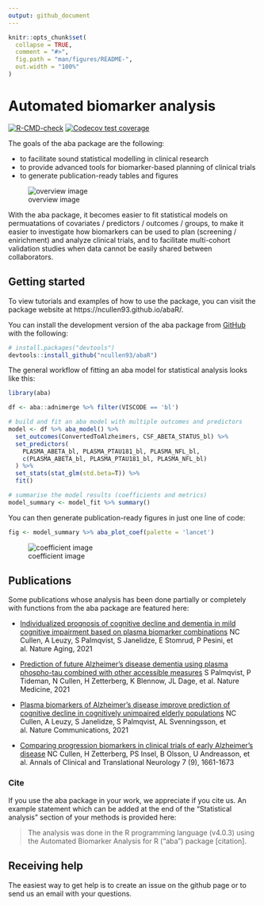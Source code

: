 ```yaml
---
output: github_document
---
```


<!-- README.md is generated from README.Rmd. Please edit that file -->

```r
knitr::opts_chunk$set(
  collapse = TRUE,
  comment = "#>",
  fig.path = "man/figures/README-",
  out.width = "100%"
)
```
# Automated biomarker analysis
<!-- badges: start -->
[![R-CMD-check](https://github.com/ncullen93/abaR/workflows/R-CMD-check/badge.svg)](https://github.com/ncullen93/abaR/actions)
[![Codecov test coverage](https://codecov.io/gh/ncullen93/abaR/branch/main/graph/badge.svg)](https://app.codecov.io/gh/ncullen93/abaR?branch=main)
<!-- badges: end -->

The goals of the aba package are the following:

* to facilitate sound statistical modelling in clinical research
* to provide advanced tools for biomarker-based planning of clinical trials
* to generate publication-ready tables and figures

![overview image](man/figures/README-aba_overview.png)


With the aba package, it becomes easier to fit statistical models on permuatations
of covariates / predictors / outcomes / groups, to make it easier to investigate how biomarkers can be used to plan (screening / enirichment) and analyze clinical trials, and to facilitate multi-cohort validation studies when data cannot be easily shared between collaborators.


## Getting started

To view tutorials and examples of how to use the package, you can visit the
package website at https://ncullen93.github.io/abaR/.

You can install the development version of the aba package from 
[GitHub](https://github.com/ncullen93/abaR) with the following:

``` r
# install.packages("devtools")
devtools::install_github("ncullen93/abaR")
```

The general workflow of fitting an aba model for statistical analysis looks like this:

``` r
library(aba)

df <- aba::adnimerge %>% filter(VISCODE == 'bl')

# build and fit an aba model with multiple outcomes and predictors
model <- df %>% aba_model() %>%
  set_outcomes(ConvertedToAlzheimers, CSF_ABETA_STATUS_bl) %>%
  set_predictors(
    PLASMA_ABETA_bl, PLASMA_PTAU181_bl, PLASMA_NFL_bl,
    c(PLASMA_ABETA_bl, PLASMA_PTAU181_bl, PLASMA_NFL_bl)
  ) %>%
  set_stats(stat_glm(std.beta=T)) %>% 
  fit()

# summarise the model results (coefficients and metrics)
model_summary <- model_fit %>% summary()
```

You can then generate publication-ready figures in just one line of code:

``` r
fig <- model_summary %>% aba_plot_coef(palette = 'lancet')
```

![coefficient image](man/figures/README-coef_plot.png)

## Publications

Some publications whose analysis has been done partially or completely with functions from the aba package are featured here:

- [Individualized prognosis of cognitive decline and dementia in mild cognitive impairment based on plasma biomarker combinations](https://www.nature.com/articles/s43587-020-00003-5) NC Cullen, A Leuzy, S Palmqvist, S Janelidze, E Stomrud, P Pesini, et al. Nature Aging, 2021

- [Prediction of future Alzheimer’s disease dementia using plasma phospho-tau combined with other accessible measures](https://www.nature.com/articles/s41591-021-01348-z) S Palmqvist, P Tideman, N Cullen, H Zetterberg, K Blennow, JL Dage, et al. Nature Medicine, 2021

- [Plasma biomarkers of Alzheimer’s disease improve prediction of cognitive decline in cognitively unimpaired elderly populations](https://www.nature.com/articles/s41467-021-23746-0) NC Cullen, A Leuzy, S Janelidze, S Palmqvist, AL Svenningsson, et al. Nature Communications, 2021

- [Comparing progression biomarkers in clinical trials of early Alzheimer’s disease](https://onlinelibrary.wiley.com/doi/full/10.1002/acn3.51158) NC Cullen, H Zetterberg, PS Insel, B Olsson, U Andreasson, et al. Annals of Clinical and Translational Neurology 7 (9), 1661-1673


### Cite

If you use the aba package in your work, we appreciate if you cite us. An example statement which can be added at the end of the "Statistical analysis" section of your methods is provided here:

> The analysis was done in the R programming language (v4.0.3) using the Automated Biomarker Analysis for R (“aba”) package [citation].


## Receiving help

The easiest way to get help is to create an issue on the github page or to send us an email with your questions.




